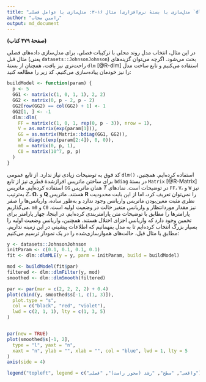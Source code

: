 ```yaml
---
title: "مثال ۱۶-۳: مدل‌سازی با عوامل فصلی (مدل‌سازی با بستهٔ نرم‌افزاری `dlm`)"
author: "رامین مجاب"
output: md_document
---
```


**(صفحهٔ ۴۷۹ کتاب)** 
 
در این مثال،   انتخاب مدل روند محلی با ترکیبات فصلی، برای مدل‌سازی داده‌های  فصلی مثال قبل (یعنی `datasets::JohnsonJohnson`) بحث می‌شود. اگرچه می‌توان گزینه‌های راحت‌تری نیز یافت، همچنان از بستهٔ `dlm` <span dir="ltr">[@R-dlm]</span> استفاده می‌کنیم و تابع ساخت مدل را نیز خودمان پیاده‌سازی می‌کنیم. کد زیر را مطالعه کنید:

```r
buildModel <- function(param) {
  p <- 5
  GG1 <- matrix(c(1, 0, 1, 1), 2, 2)
  GG2 <- matrix(0, p - 2, p - 2)
  GG2[row(GG2) == col(GG2) + 1] <- 1
  GG2[1, ] <- -1
  dlm::dlm(
    FF = matrix(c(1, 0, 1, rep(0, p - 3)), nrow = 1),
    V = as.matrix(exp(param[1])),
    GG = as.matrix(Matrix::bdiag(GG1, GG2)),
    W = diag(c(exp(param[2:4]), 0, 0)),
    m0 = matrix(0, p, 1),
    C0 = matrix(10^7, p, p)
  )
}
```
کد فوق  به توضیحات زیادی نیاز ندارد. از تابع عمومی `dlm()` استفاده کرده‌ایم. همچنین، برای ساختن ماتریس افرازشدهٔ قطری نیز از تابع `bdiag` در بستهٔ `Matrix` <span dir="ltr">[@R-Matrix]</span> استفاده کرده‌ایم. ماتریس `GG` همان ماتریس $T$ در توضیحات است. نمادهای `FF`، `V`، و `W` نیز به‌ترتیب $Z$، $\boldsymbol{\Omega}$، و $\mathbf{Q}$ هستند.  ماتریس $\mathbf{R}$ را نمی‌توان تعریف کرد، اما از این بابت محدودیت نظری مثبت معین‌بودن ماتریس واریانس وجود ندارد و به‌طور ساده، واریانس‌ها را صفر می‌گذاریم.  `m0` و `C0` نیز مقدار موردانتظار و واریانس متغیر حالت در وضعیت اولیه است. پارامترها را مطابق با توضیحات متن  پارامتربندی کرده‌ایم. در اینجا، چهار پارامتر برای تخمین وجود دارد که واریانس اجزای اختلال هستند. همچنین، واریانس وضعیت اولیه را بسیار بزرگ انتخاب کرده‌ایم تا به مدل بفهمانیم که اطلاعات پیشینی در این زمینه نداریم. مطابق با مثال قبل، حالت‌های هموارسازی‌شده را در یک نمودار ترسیم می‌کنیم:

```r

y <- datasets::JohnsonJohnson
initParam <- c(0.1, 0.1, 0.1, 0.1)
fit <- dlm::dlmMLE(y = y, parm = initParam, build = buildModel)

mod <- buildModel(fit$par)
filtered <- dlm::dlmFilter(y, mod)
smoothed <- dlm::dlmSmooth(filtered)

par <- par(mar = c(2, 2, 2, 2) + 0.4)
plot(cbind(y, smoothed$s[-1, c(1, 3)]),
  plot.type = "s",
  col = c("black", "red", "violet"),
  lwd = c(2, 1, 1), lty = c(1, 3, 5)
)


par(new = TRUE)
plot(smoothed$s[-1, 2],
  type = "l", yaxt = "n",
  xaxt = "n", ylab = "", xlab = "", col = "blue", lwd = 1, lty = 5
)
axis(side = 4)

legend("topleft", legend = c("واقعی", "سطح", "رشد (محور راست)", "فصلی"), lwd = c(2, 1, 1, 1), lty = c(1, 3, 5), col = c("black", "red", "blue", "violet"), cex = 0.8)

```



